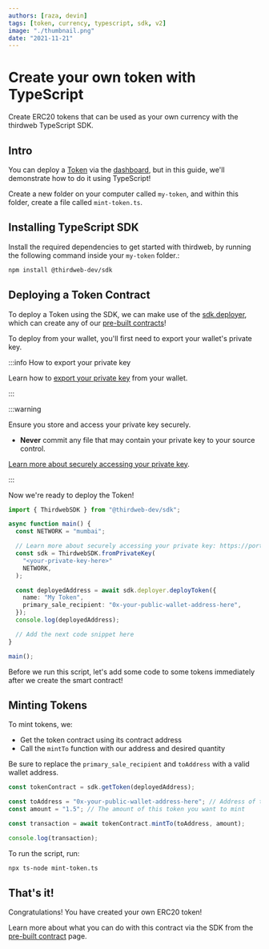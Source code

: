 ```yaml
---
authors: [raza, devin]
tags: [token, currency, typescript, sdk, v2]
image: "./thumbnail.png"
date: "2021-11-21"
---
```


# Create your own token with TypeScript

Create ERC20 tokens that can be used as your own currency with the thirdweb TypeScript SDK.

<!-- truncate -->

## Intro

You can deploy a [Token](/pre-built-contracts/tokens) via the [dashboard](https://thirdweb.com/dashboard), but in this guide, we'll demonstrate how to do it using TypeScript!

Create a new folder on your computer called `my-token`, and within this folder, create a file called `mint-token.ts`.

## Installing TypeScript SDK

Install the required dependencies to get started with thirdweb, by running the following command inside your `my-token` folder.:

```bash
npm install @thirdweb-dev/sdk
```

## Deploying a Token Contract

To deploy a Token using the SDK, we can make use of the [sdk.deployer](/typescript/sdk.thirdwebsdk.deployer),
which can create any of our [pre-built contracts](/pre-built-contracts)!

To deploy from your wallet, you'll first need to export your wallet's private key.

:::info How to export your private key

Learn how to [export your private key](https://blog.thirdweb.com/guides/create-a-metamask-wallet#export-your-private-key) from your wallet.

:::

:::warning

Ensure you store and access your private key securely.

- **Never** commit any file that may contain your private key to your source control.

[Learn more about securely accessing your private key](/web3-sdk/set-up-the-sdk/securing-your-private-key).

:::

Now we're ready to deploy the Token!

```typescript
import { ThirdwebSDK } from "@thirdweb-dev/sdk";

async function main() {
  const NETWORK = "mumbai";

  // Learn more about securely accessing your private key: https://portal.thirdweb.com/web3-sdk/set-up-the-sdk/securing-your-private-key
  const sdk = ThirdwebSDK.fromPrivateKey(
    "<your-private-key-here>"
    NETWORK,
  );

  const deployedAddress = await sdk.deployer.deployToken({
    name: "My Token",
    primary_sale_recipient: "0x-your-public-wallet-address-here",
  });
  console.log(deployedAddress);

  // Add the next code snippet here
}

main();
```

Before we run this script, let's add some code to some tokens immediately after we create the smart contract!

## Minting Tokens

To mint tokens, we:

- Get the token contract using its contract address
- Call the `mintTo` function with our address and desired quantity

Be sure to replace the `primary_sale_recipient` and `toAddress` with a valid wallet address.

```typescript
const tokenContract = sdk.getToken(deployedAddress);

const toAddress = "0x-your-public-wallet-address-here"; // Address of the wallet you want to mint the tokens to
const amount = "1.5"; // The amount of this token you want to mint

const transaction = await tokenContract.mintTo(toAddress, amount);

console.log(transaction);
```

To run the script, run:

```bash
npx ts-node mint-token.ts
```

## That's it!

Congratulations! You have created your own ERC20 token!

Learn more about what you can do with this contract via the SDK from the [pre-built contract](/pre-built-contracts/token) page.
